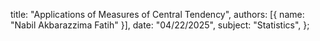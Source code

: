   title: "Applications of Measures of Central Tendency",
  authors: [{ name: "Nabil Akbarazzima Fatih" }],
  date: "04/22/2025",
  subject: "Statistics",
};
